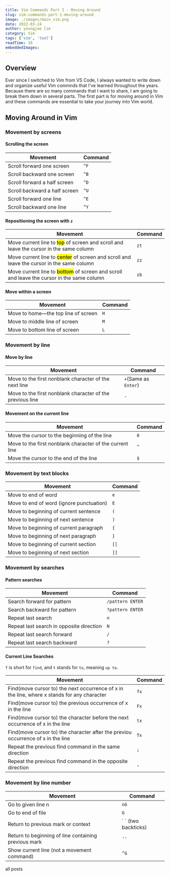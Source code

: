 ```yaml
---
title: Vim Commands Part I - Moving Around
slug: vim-commands-part-1-moving-around
image: ./images/main_vim.png
date: 2022-03-24
author: youngjae lim
category: Vim
tags: ['vim', 'tool']
readTime: 10
embeddedImages:
---
```



## Overview

Ever since I switched to Vim from VS Code, I always wanted to write down and organize useful Vim commnds that I've learned throughout the years. Because there are so many commands that I want to share, I am going to break them down in several parts. The first part is for moving around in Vim and these commands are essential to take your journey into Vim world.

## Moving Around in Vim

### Movement by screens

#### Scrolling the screen

| Movement                      | Command |
| ----------------------------- | ------- |
| Scroll forward one screen     | `^F`    |
| Scroll backward one screen    | `^B`    |
| Scroll forward a half screen  | `^D`    |
| Scroll backward a half screen | `^U`    |
| Scroll forward one line       | `^E`    |
| Scroll backward one line      | `^Y`    |

#### Repositioning the screen with `z`

| Movement                                                                                              | Command |
| ----------------------------------------------------------------------------------------------------- | ------- |
| Move current line to <mark>top</mark> of screen and scroll and leave the cursor in the same column    | `zt`    |
| Move current line to <mark>center</mark> of screen and scroll and leave the cursor in the same column | `zz`    |
| Move current line to <mark>bottom</mark> of screen and scroll and leave the cursor in the same column | `zb`    |

#### Move within a screen

| Movement                            | Command |
| ----------------------------------- | ------- |
| Move to home—the top line of screen | `H`     |
| Move to middle line of screen       | `M`     |
| Move to bottom line of screen       | `L`     |

### Movement by line

#### Move by line

| Movement                                                  | Command              |
| --------------------------------------------------------- | -------------------- |
| Move to the first nonblank character of the next line     | `+`(Same as `Enter`) |
| Move to the first nonblank character of the previous line | `-`                  |

#### Movement on the current line

| Movement                                                 | Command |
| -------------------------------------------------------- | ------- |
| Move the cursor to the beginning of the line             | `0`     |
| Move to the first nonblank character of the current line | `^`     |
| Move the cursor to the end of the line                   | `$`     |

### Movement by text blocks

| Movement                                 | Command |
| ---------------------------------------- | ------- |
| Move to end of word                      | `e`     |
| Move to end of word (ignore punctuation) | `E`     |
| Move to beginning of current sentence    | `(`     |
| Move to beginning of next sentence       | `)`     |
| Move to beginning of current paragraph   | `{`     |
| Move to beginning of next paragraph      | `}`     |
| Move to beginning of current section     | `[[`    |
| Move to beginning of next section        | `]]`    |

### Movement by searches

#### Pattern searches

| Movement                                 | Command          |
| ---------------------------------------- | ---------------- |
| Search forward for pattern               | `/pattern ENTER` |
| Search backward for pattern              | `?pattern ENTER` |
| Repeat last search                       | `n`              |
| Repeat last search in opposite direction | `N`              |
| Repeat last search forward               | `/`              |
| Repeat last search backward              | `?`              |

#### Current Line Searches

`f` is short for `find`, and `t` stands for `to`, meaning `up to`.

| Movement                                                                                    | Command |
| ------------------------------------------------------------------------------------------- | ------- |
| Find(move cursor to) the next occurrence of x in the line, where x stands for any character | `fx`    |
| Find(move cursor to) the previous occurrence of x in the line                               | `Fx`    |
| Find(move cursor to) the character before the next occurrence of x in the line              | `tx`    |
| Find(move cursor to) the character after the previou occurrence of x in the line            | `Tx`    |
| Repeat the previous find command in the same direction                                      | `;`     |
| Repeat the previous find command in the opposite direction                                  | `,`     |

### Movement by line number

| Movement                                             | Command               |
| ---------------------------------------------------- | --------------------- |
| Go to given line n                                   | `nG`                  |
| Go to end of file                                    | `G`                   |
| Return to previous mark or context                   | \` \` (two backticks) |
| Return to beginning of line containing previous mark | `''`                  |
| Show current line (not a movement command)           | `^G`                  |

<Link to='/posts' className='btn center-btn'>
  all posts
</Link>
